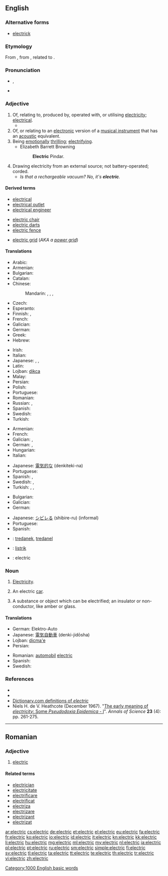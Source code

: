 ==English==

===Alternative forms===
* [[electrick]] {{qualifier|chiefly archaic}}

===Etymology===
From {{etyl|NL.}} {{term|electricus|ēlectricus|of amber|lang=la}}, from {{etyl|grc}} {{term|lang=grc|ἤλεκτρον|tr=ēlektron||amber|sc=polytonic}}, related to {{term|lang=grc|ἠλέκτωρ|tr=ēlektor||shining sun|sc=polytonic}}.

===Pronunciation===
* {{IPA|/ɪˈlɛktɹɪk/}}, {{X-SAMPA|/I"lEktrIk/}}
* {{audio|en-us-electric.ogg|Audio (US)}}

===Adjective===
{{en-adj|-}}

# Of, relating to, produced by, operated with, or utilising [[electricity]]; [[electrical]].
#*{{quote-book|year=2006|author=[[w:Edwin Black|Edwin Black]]
|title=Internal Combustion
|chapter=1|url=http://openlibrary.org/works/OL4103950W
|passage=But '''electric''' vehicles and the batteries that made them run became ensnared in corporate scandals, fraud, and monopolistic corruption that shook the confidence of the nation and inspired automotive upstarts.}}
# Of, or relating to an [[electronic]] version of a [[musical instrument]] that has an [[acoustic]] equivalent.
# Being [[emotionally]] [[thrilling]]; [[electrifying]].
#* Elizabeth Barrett Browning
#*: '''Electric''' Pindar.
# Drawing electricity from an external source; not battery-operated; corded.
#* ''Is that a rechargeable vacuum? No, it's '''electric'''.''

====Derived terms====
{{rel-top3|Terms derived from ''electric''}}
* [[electrical]]
* [[electrical outlet]]
* [[electrical engineer]]
{{rel-mid3}}
* [[electric chair]]
* [[electric darts]]
* [[electric fence]]
{{rel-mid3}}
* [[electric grid]] (''AKA a [[power grid]]'')
{{rel-bottom}}

====Translations====
{{trans-top|electrical}}
* Arabic: {{t-|ar|كهربائي|tr=kahrabaa'iy}}
* Armenian: {{t-|hy|էլեկտրական|tr=ēlektrakan}}
* Bulgarian: {{t-|bg|електрически|tr=elektríčeski}}
* Catalan: {{t-|ca|elèctric}}
* Chinese:
*: Mandarin: {{t|cmn|電動|sc=Hani}}, {{t|cmn|电动|tr=diàndòng|sc=Hani}}, {{t|cmn|電氣|sc=Hani}}, {{t|cmn|电气|tr=diànqì|sc=Hani}}
* Czech: {{t+|cs|elektrický|m}}
* Esperanto: {{t-|eo|elektra}}
* Finnish: {{t-|fi|sähköinen}}, {{t-|fi|sähkö-}}
* French: {{t+|fr|électrique}}
* Galician: {{t-|gl|eléctrico}}
* German: {{t+|de|elektrisch}}
* Greek: {{t+|el|ηλεκτρικός|tr=ilektrikós}}
* Hebrew: {{t-|he|חשמלי|tr=khashmalí}}
{{trans-mid}}
* Irish: {{t-|ga|leictreach}}
* Italian: {{t+|it|elettrico}}
* Japanese: {{t-|ja|電動の|tr=でんどうの, dendō-no}}, {{t-|ja|電気的な|tr=でんきてきな, denkiteki-na}}, {{t-|ja|エレクトリック|tr=erektrikku}}
* Latin: {{t-|la|electricus}}
* Lojban: [[dikca]]
* Malay: {{t-|ms|elektrik}}
* Persian: {{t+|fa|برقي|tr=barghi}}
* Polish: {{t+|pl|elektryczny}}
* Portuguese: {{t+|pt|elétrico}}
* Romanian: {{t-|ro|electric}}
* Russian: {{t+|ru|электрический|tr=elektríčeskij}}, {{t-|ru|электро-|tr=elektro-}}
* Spanish: {{t+|es|eléctrico}}
* Swedish: {{t+|sv|elektrisk}}
* Turkish: {{t+|tr|elektrikli}}
{{trans-bottom}}

{{trans-top|electronic (musical instrument)}}
* Armenian: {{t-|hy|էլեկտրական|tr=ēlektrakan}}
* French: {{t+|fr|électrique}}
* Galician: {{t-|gl|eléctrico}} {{m}}, {{t-|gl|eléctrica}} {{f}}
* German: {{t+|de|elektronisch}}, {{t+|de|elektrisch}}
* Hungarian: {{t+|hu|elektromos}}
* Italian: {{t+|it|elettronico|m}}
{{trans-mid}}
* Japanese: [[電気的な]] (denkiteki-na)
* Portuguese: {{t+|pt|elétrico}}
* Spanish: {{t+|es|eléctrico}} {{gloss|guitars}}, {{t+|es|electrónico}} {{gloss|other than guitars}}
* Swedish: {{t+|sv|elektrisk}}, {{t-|sv|el-}}
* Turkish: {{t+|tr|elektrikli}}, {{t+|tr|elektrik}}, {{t-|tr|elektro-}}
{{trans-bottom}}

{{trans-top|emotionally thrilling}}
* Bulgarian: {{t+|bg|наелектризиращ}}
* Galician: {{t+|gl|electrizante}}
* German: {{t-|de|elektrisierend}}
{{trans-mid}}
* Japanese: [[シビレる]] (shibire-ru) (informal)
* Portuguese: {{t-|pt|eletrizante}}
* Spanish: {{t+|es|electrizante}}
{{trans-bottom}}

{{checktrans-top}}
* {{ttbc|br}}: [[tredanek]], [[tredanel]]
* {{ttbc|id}}: [[listrik]]
* {{ttbc|ia}}: electric
{{trans-bottom}}

===Noun===
{{en-noun|-|s}}

# {{informal}} [[electricity#English|Electricity]].
# {{rare}} An electric [[car]].
# {{archaic}} A substance or object which can be electrified; an insulator or non-conductor, like amber or glass.

====Translations====
{{trans-top|electric car}}
* German: Elektro-Auto
* Japanese: [[電気自動車]] (denki-jidōsha)
* Lojban: [[dicma'e]]
* Persian: {{t-|fa|ماشين برقي|tr=mashine barghi}}
{{trans-mid}}
* Romanian: [[automobil]] [[electric]] {{n}}
* Spanish: {{t-|es|coche eléctrico|m}}
* Swedish: {{t+|sv|elbil}}
{{trans-bottom}}

===References===
* {{R:Webster 1828}}
* {{R:Webster 1913}}
* [http://dictionary.reference.com/browse/electric Dictionary.com definitions of ''electric'']
* Niels H. de V. Heathcote (December 1967). "[http://dx.doi.org/10.1080/00033796700203316 The early meaning of ''electricity'': Some ''Pseudodoxia Epidemica'' - I]". ''Annals of Science'' '''23''' (4): pp. 261-275.

[[Category:1000 English basic words]]

----

==Romanian==

===Adjective===
{{ro-adj|mn}}

# [[#English|electric]]

====Related terms====
* [[electrician]]
* [[electricitate]]
* [[electrificare]]
* [[electrificat]]
* [[electriza]]
* [[electrizare]]
* [[electrizant]]
* [[electrizat]]

[[ar:electric]]
[[cs:electric]]
[[de:electric]]
[[et:electric]]
[[el:electric]]
[[eu:electric]]
[[fa:electric]]
[[fr:electric]]
[[ko:electric]]
[[io:electric]]
[[id:electric]]
[[it:electric]]
[[kn:electric]]
[[kk:electric]]
[[li:electric]]
[[hu:electric]]
[[mg:electric]]
[[ml:electric]]
[[my:electric]]
[[nl:electric]]
[[ja:electric]]
[[pl:electric]]
[[pt:electric]]
[[ru:electric]]
[[sm:electric]]
[[simple:electric]]
[[fi:electric]]
[[sv:electric]]
[[tl:electric]]
[[ta:electric]]
[[tt:electric]]
[[te:electric]]
[[th:electric]]
[[tr:electric]]
[[vi:electric]]
[[zh:electric]]